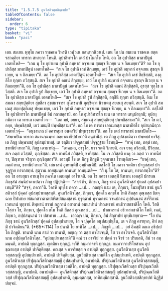 ```yaml
---
title: "1.5.7.5 อูนวีสติวสฺสสิกฺขาปท"
tableOfContents: false
sidebar:
  order: 6
type: "tipitaka"
basket: "vi"
book: "paci"
---
```



<DynamicBreadcrumb />

<Division number="402" book="paci">

<Paragraph number="1212" book="paci">
เตน สมเยน พุทฺโธ ภควา ราชคเห วิหรติ เวฬุวเน กลนฺทกนิวาเป. เตน โข ปน สมเยน ราชคเห สตฺตรสวคฺคิยา ทารกา สหายกา โหนฺติ. อุปาลิทารโก เตสํ ปาโมกฺโข โหติ. อถ โข อุปาลิสฺส มาตาปิตูนํ เอตทโหสิ—  “เกน นุ โข อุปาเยน อุปาลิ อมฺหากํ อจฺจเยน สุขญฺจ ชีเวยฺย น จ กิลเมยฺยา”ติ? อถ โข อุปาลิสฺส มาตาปิตูนํ เอตทโหสิ—  “สเจ โข อุปาลิ เลขํ สิกฺเขยฺย, เอวํ โข อุปาลิ อมฺหากํ อจฺจเยน สุขญฺจ ชีเวยฺย, น จ กิลเมยฺยา”ติ. อถ โข อุปาลิสฺส มาตาปิตูนํ เอตทโหสิ—  “สเจ โข อุปาลิ เลขํ สิกฺขิสฺสติ, องฺคุลิโย ทุกฺขา ภวิสฺสนฺติ. สเจ โข อุปาลิ คณนํ สิกฺเขยฺย, เอวํ โข อุปาลิ อมฺหากํ อจฺจเยน สุขญฺจ ชีเวยฺย น จ กิลเมยฺยา”ติ. อถ โข อุปาลิสฺส มาตาปิตูนํ เอตทโหสิ—  “สเจ โข อุปาลิ คณนํ สิกฺขิสฺสติ, อุรสฺส ทุกฺโข ภวิสฺสติ. สเจ โข อุปาลิ รูปํ สิกฺเขยฺย, เอวํ โข อุปาลิ อมฺหากํ อจฺจเยน สุขญฺจ ชีเวยฺย น จ กิลเมยฺยา”ติ. อถ โข อุปาลิสฺส มาตาปิตูนํ เอตทโหสิ—  “สเจ โข อุปาลิ รูปํ สิกฺขิสฺสติ, อกฺขีนิ ทุกฺขา ภวิสฺสนฺติ. อิเม โข สมณา สกฺยปุตฺติยา สุขสีลา สุขสมาจารา สุโภชนานิ ภุญฺชิตฺวา นิวาเตสุ สยเนสุ สยนฺติ. สเจ โข อุปาลิ สมเณสุ สกฺยปุตฺติเยสุ ปพฺพเชยฺย, เอวํ โข อุปาลิ อมฺหากํ อจฺจเยน สุขญฺจ ชีเวยฺย, น จ กิลเมยฺยา”ติ.
</Paragraph>

<Paragraph number="1213" book="paci">
อสฺโสสิ โข อุปาลิทารโก มาตาปิตูนํ อิมํ กถาสลฺลาปํ. อถ โข อุปาลิทารโก เยน เต ทารกา เตนุปสงฺกมิ; อุปสงฺกมิตฺวา เต ทารเก เอตทโวจ—  “เอถ มยํ, อยฺยา, สมเณสุ สกฺยปุตฺติเยสุ ปพฺพชิสฺสามา”ติ. “สเจ โข ตฺวํ, อยฺย, ปพฺพชิสฺสสิ, เอวํ มยมฺปิ ปพฺพชิสฺสามา”ติ. อถ โข เต ทารกา เอกเมกสฺส มาตาปิตโร อุปสงฺกมิตฺวา เอตทโวจุํ—  “อนุชานาถ มํ อคารสฺมา อนคาริยํ ปพฺพชฺชายา”ติ. อถ โข เตสํ ทารกานํ มาตาปิตโร—  “สพฺเพปิเม ทารกา สมานจฺฉนฺทา กลฺยาณาธิปฺปายา”ติ อนุชานิํสุ. เต ภิกฺขู อุปสงฺกมิตฺวา ปพฺพชฺชํ ยาจิํสุ. เต ภิกฺขู ปพฺพาเชสุํ อุปสมฺปาเทสุํ. เต รตฺติยา ปจฺจูสสมยํ ปจฺจุฏฺฐาย โรทนฺติ—  “ยาคุํ เทถ, ภตฺตํ เทถ, ขาทนียํ เทถา”ติ. ภิกฺขู เอวมาหํสุ—  “อาคเมถ, อาวุโส, ยาว รตฺติ วิภายติ. สเจ ยาคุ ภวิสฺสติ, ปิวิสฺสถ. สเจ ภตฺตํ ภวิสฺสติ, ภุญฺชิสฺสถ. สเจ ขาทนียํ ภวิสฺสติ, ขาทิสฺสถ. โน เจ ภวิสฺสติ ยาคุ วา ภตฺตํ วา ขาทนียํ วา, ปิณฺฑาย จริตฺวา ภุญฺชิสฺสถา”ติ. เอวมฺปิ โข เต ภิกฺขู ภิกฺขูหิ วุจฺจมานา โรทนฺติเยว—  “ยาคุํ เทถ, ภตฺตํ เทถ, ขาทนียํ เทถา”ติ. เสนาสนํ อูหทนฺติปิ อุมฺมิหนฺติปิ.
</Paragraph>

<Paragraph number="1214" book="paci">
อสฺโสสิ โข ภควา รตฺติยา ปจฺจูสสมยํ ปจฺจุฏฺฐาย ทารกสทฺทํ. สุตฺวาน อายสฺมนฺตํ อานนฺทํ อามนฺเตสิ—  “กิํ นุ โข โส, อานนฺท, ทารกสทฺโท”ติ? อถ โข อายสฺมา อานนฺโท ภควโต เอตมตฺถํ อาโรเจสิ. อถ โข ภควา เอตสฺมิํ นิทาเน เอตสฺมิํ ปกรเณ ภิกฺขุสํฆํ สนฺนิปาตาเปตฺวา ภิกฺขู ปฏิปุจฺฉิ—  “สจฺจํ กิร, ภิกฺขเว, ภิกฺขู ชานํ อูนวีสติวสฺสํ ปุคฺคลํ อุปสมฺปาเทนฺตี”ติ? “สจฺจํ, ภควา”ติ. วิครหิ พุทฺโธ ภควา …เป…  กถญฺหิ นาม เต, ภิกฺขเว, โมฆปุริสา ชานํ อูนวีสติวสฺสํ ปุคฺคลํ อุปสมฺปาเทสฺสนฺติ. อูนกวีสติวโสฺส, ภิกฺขเว, ปุคฺคโล อกฺขโม โหติ สีตสฺส อุณฺหสฺส ชิฆจฺฉาย ปิปาสาย ฑํสมกสวาตาตปสรีสปสมฺผสฺสานํ ทุรุตฺตานํ ทุราคตานํ วจนปถานํ อุปฺปนฺนานํ สารีริกานํ เวทนานํ ทุกฺขานํ ติพฺพานํ ขรานํ กฏุกานํ อสาตานํ อมนาปานํ ปาณหรานํ อนธิวาสกชาติโก โหติ. วีสติวโสฺสว โข, ภิกฺขเว, ปุคฺคโล ขโม โหติ สีตสฺส อุณฺหสฺส …เป…  ปาณหรานํ อธิวาสกชาติโก โหติ. เนตํ, ภิกฺขเว, อปฺปสนฺนานํ วา ปสาทาย …เป…  เอวญฺจ ปน, ภิกฺขเว, อิมํ สิกฺขาปทํ อุทฺทิเสยฺยาถ—
</Paragraph>

</Division>
<Division number="403" book="paci">

<Paragraph number="1215" book="paci">
<Emphasis>“โย ปน ภิกฺขุ ชานํ อูนวีสติวสฺสํ ปุคฺคลํ อุปสมฺปาเทยฺย, โส จ ปุคฺคโล อนุปสมฺปนฺโน</Emphasis>, <Emphasis>เต จ ภิกฺขู คารยฺหา, อิทํ ตสฺมิํ ปาจิตฺติยนฺ”</Emphasis>ติ. (*65*:<Emphasis>114</Emphasis>)
</Paragraph>

</Division>
<Division number="404" book="paci">

<Paragraph number="1216" book="paci">
<Emphasis>โย ปนา</Emphasis>ติ โย ยาทิโส …เป…  <Emphasis>ภิกฺขู</Emphasis>ติ …เป…  อยํ อิมสฺมิํ อตฺเถ อธิปฺเปโต ภิกฺขูติ.
</Paragraph>

<Paragraph number="1217" book="paci">
<Emphasis>ชานาติ</Emphasis> นาม สามํ วา ชานาติ, อญฺเญ วา ตสฺส อาโรเจนฺติ, โส วา อาโรเจติ.
</Paragraph>

<Paragraph number="1218" book="paci">
<Emphasis>อูนวีสติวโสฺส</Emphasis> นาม อปฺปตฺตวีสติวโสฺส.
</Paragraph>

<Paragraph number="1219" book="paci">
“อุปสมฺปาเทสฺสามี”ติ คณํ วา อาจริยํ วา ปตฺตํ วา จีวรํ วา ปริเยสติ, สีมํ วา สมฺมนฺนติ, อาปตฺติ ทุกฺกฏสฺส. ญตฺติยา ทุกฺกฏํ. ทฺวีหิ กมฺมวาจาหิ ทุกฺกฏา. กมฺมวาจาปริโยสาเน อุปชฺฌายสฺส อาปตฺติ ปาจิตฺติยสฺส. คณสฺส จ อาจริยสฺส จ อาปตฺติ ทุกฺกฏสฺส.
</Paragraph>

</Division>
<Division number="405" book="paci">

<Paragraph number="1220" book="paci">
อูนวีสติวเสฺส อูนวีสติวสฺสสญฺญี อุปสมฺปาเทติ, อาปตฺติ ปาจิตฺติยสฺส. อูนวีสติวเสฺส เวมติโก อุปสมฺปาเทติ, อาปตฺติ ทุกฺกฏสฺส. อูนวีสติวเสฺส ปริปุณฺณวีสติวสฺสสญฺญี อุปสมฺปาเทติ, อนาปตฺติ. ปริปุณฺณวีสติวเสฺส อูนวีสติวสฺสสญฺญี, อาปตฺติ ทุกฺกฏสฺส. ปริปุณฺณวีสติวเสฺส เวมติโก, อาปตฺติ ทุกฺกฏสฺส. ปริปุณฺณวีสติวเสฺส ปริปุณฺณวีสติวสฺสสญฺญี, อนาปตฺติ.
</Paragraph>

</Division>
<Division number="406" book="paci">

<Paragraph number="1221" book="paci">
อนาปตฺติ—  อูนวีสติวสฺสํ ปริปุณฺณวีสติวสฺสสญฺญี อุปสมฺปาเทติ, ปริปุณฺณวีสติวสฺสํ ปริปุณฺณวีสติวสฺสสญฺญี อุปสมฺปาเทติ, อุมฺมตฺตกสฺส, อาทิกมฺมิกสฺสาติ.

</Paragraph>
</Division>

<Paragraph number="1222" type="center" book="paci">
อูนวีสติวสฺสสิกฺขาปทํ นิฏฺฐิตํ ปญฺจมํ.
</Paragraph>